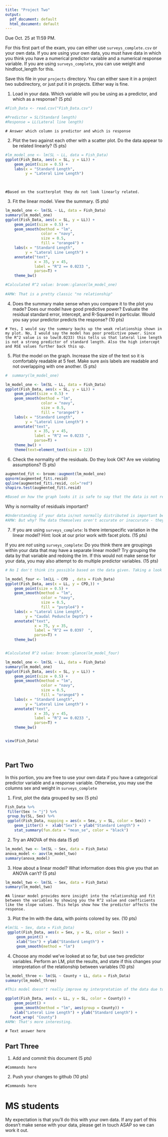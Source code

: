 ```yaml
---
title: "Project Two"
output:
  pdf_document: default
  html_document: default
---
```


Due Oct. 25 at 11:59 PM. 

For this first part of the exam, you can either use `surveys_complete.csv` or your own data. If you are using your own data, you must have data in which you think you have a numerical predictor variable and a numerical response variable. If you are using `surveys_complete`, you can use weight and hindfoot_length for this.

Save this file in your `projects` directory. You can either save it in a project two subdirectory, or just put it in projects. Either way is fine.


1) Load in your data. Which variable will you be using as a predictor, and which as a response? (5 pts)

```r
#Fish_Data <- read.csv("Fish_Data.csv")

#Predictor = SL(Standard length)
#Response = LL(Lateral line length)


```

```
# Answer which column is predictor and which is response
```

2) Plot the two against each other with a scatter plot. Do the data appear to be related linearly? (5 pts)


```r
#lm_model_one <- lm(SL ~ LL, data = Fish_Data)
ggplot(Fish_Data, aes(x = SL, y = LL)) + 
    geom_point(size = 0.5) +        
    labs(x = "Standard Length", 
         y = "Lateral Line Length")
   
  

```

```
#Based on the scatterplot they do not look linearly related. 

```


3) Fit the linear model. View the summary. (5 pts)


```r



lm_model_one <- lm(SL ~ LL, data = Fish_Data)
summary(lm_model_one)
ggplot(Fish_Data, aes(x = SL, y = LL)) + 
    geom_point(size = 0.5) +        
    geom_smooth(method = "lm",     
                color = "navy",    
                size = 0.5,        
                fill = "orange4") + 
    labs(x = "Standard Length", 
         y = "Lateral Line Length") + 
    annotate("text",                
             x = 35, y = 45,         
             label = "R^2 == 0.0233 ", 
             parse=T) +
    theme_bw()

#Calculated R^2 value: broom::glance(lm_model_one)
 
#AMW: That is a pretty classic "no relationship" 

```

4) Does the summary make sense when you compare it to the plot you made? Does our model have good predictive power? Evaluate the residual standard error, intercept, and R-Squared in particular. Would you say your predictor predicts the response?  (10 pts)


```
# Yes, I would say the summary backs up the weak relationship shown in my plot. No, I would say the model has poor predictive power. Since the R^2 value is so low(0.0233) this tells us that lateral line length  is not a strong predictor of standard length. Also the high intercept and RSE values further back this up. 
```


5) Plot the model on the graph. Increase the size of the text so it is comfortably readable at 5 feet. Make sure axis labels are readable and not overlapping with one another. (5 pts)

```r
#  summary(lm_model_one)

lm_model_one <- lm(SL ~ LL, data = Fish_Data)
ggplot(Fish_Data, aes(x = SL, y = LL)) + 
    geom_point(size = 0.5) +        
    geom_smooth(method = "lm",     
                color = "navy",    
                size = 0.5,        
                fill = "orange4") + 
    labs(x = "Standard Length", 
         y = "Lateral Line Length") + 
    annotate("text",                
             x = 35, y = 45,         
             label = "R^2 == 0.0233 ", 
             parse=T) +
    theme_bw() +
    theme(text=element_text(size = 12))

```


6) Check the normality of the residuals. Do they look OK? Are we violating assumptions? (5 pts)

```r

augmented_fit <- broom::augment(lm_model_one)
qqnorm(augmented_fit$.resid)
qqline(augmented_fit$.resid, col="red")
shapiro.test(augmented_fit$.resid)

#Based on how the graph looks it is safe to say that the data is not really normally distributed as a majority of points fail to fall on the trend line and are overall all over the place. However by doing a shapiro wilks it reveals a high p value is meaning you cant reject the idea that's normal.  

```

Why is normality of residuals important? 

```r

#Understanding if your data is/not normally distributed is important because it helps interpret the accuracy of the data. Factors such as the p value and confidence intervals are critical of assessing the hypothesis you want to test. 
#AMW: But why? The data themselves aren't accurate or inaccurate - they're the data. In the case of a non-normal model, some part of your data is being modeled better than some other part.
```

7) If you are using `surveys_complete`: Is there interspecific variation in the linear model? Hint: look at our prior work with facet plots. (15 pts) 

If you are *not* using  `surveys_complete`: Do you think there are groupings within your data that may have a separate linear model? Try grouping the data by that variable and redoing the lm. If this would not make sense for your data, you may also attempt to do multiple predictor variables. (15 pts)

```r
# No I don't think its possible based on the data given. Taking a look into the data  you can see that there are not really any good linear groupings. However, here is an example based on the two other numerical factors that are in my given data set. Again the low R^2 value given from this tells me that this data is not linearly related. This is really highlighted when we compare the new and old plot. 

lm_model_four <- lm(LL ~ CPD  , data = Fish_Data)
ggplot(Fish_Data, aes(x = LL, y = CPD,)) + 
    geom_point(size = 0.5) +        
    geom_smooth(method = "lm",     
                color = "navy",    
                size = 0.5,        
                fill = "purple4") + 
    labs(x = "Lateral Line Length", 
         y = "Caudal Peduncle Depth") + 
    annotate("text",                
             x = 75, y = 35,         
             label = "R^2 == 0.0397  ", 
             parse=T) +
    theme_bw()


#Calculated R^2 value: broom::glance(lm_model_four)

lm_model_one <- lm(SL ~ LL, data = Fish_Data)
summary(lm_model_one)
ggplot(Fish_Data, aes(x = SL, y = LL)) + 
    geom_point(size = 0.5) +        
    geom_smooth(method = "lm",     
                color = "navy",    
                size = 0.5,        
                fill = "orange4") + 
    labs(x = "Standard Length", 
         y = "Lateral Line Length") + 
    annotate("text",                
             x = 35, y = 45,         
             label = "R^2 == 0.0233 ", 
             parse=T) +
    theme_bw()


view(Fish_Data)




```

## Part Two

In this portion, you are free to use your own data if you have a categorical predictor variable and a response variable. Otherwise, you may use the columns sex and weight in `surveys_complete`

1) First, plot the data grouped by sex (5 pts)

```r

Fish_Data %>% 
 filter(Sex != "j") %>%
 group_by(SL, Sex) %>%
 ggplot(Fish_Data, mapping = aes(x = Sex, y = SL, color = Sex)) +
    geom_jitter() +  xlab("Sex") + ylab("Standard Length") + 
    stat_summary(fun.data = "mean_se", color = "black") 

```

2) Try an ANOVA of this data (5 pt)

```r
lm_model_two <- lm(SL ~ Sex, data = Fish_Data)
anova_model <- aov(lm_model_two)
summary(anova_model)


```

3) How about a linear model? What information does this give you that an ANOVA can't? (5 pts)


```r
lm_model_two <- lm(SL ~ Sex, data = Fish_Data) 
summary(lm_model_two)


```

```
#A linear model provides more insight into the relationship and fit between the variables by showing you the R^2 value and coefficients like the slope values. This helps show how the predictor affects the response.

```

3) Plot the lm with the data, with points colored by sex. (10 pts)


```r
#lm(SL ~ Sex, data = Fish_Data)
 ggplot(Fish_Data, aes(x = Sex, y = SL, color = Sex)) + 
     geom_point() +
     xlab("Sex") + ylab("Standard Length") + 
     geom_smooth(method = "lm")
```

4) Choose any model we've looked at so far, but use two predictor variables. Perform an LM, plot the results, and state if this changes your interpretation of the relationship between variables (10 pts)

```r
 
lm_model_three <- lm(SL ~ County + LL, data = Fish_Data)
summary(lm_model_three)

#This model doesn't really improve my interpretation of the data due to the lack of statistical significance and variance between the two variables. 
```

```r
ggplot(Fish_Data, aes(x = LL, y = SL, color = County)) + 
    geom_point() +
    geom_smooth(method = "lm", aes(group = County)) +
    xlab("Lateral Line Length") + ylab("Standard Length") + 
  facet_wrap( "County")
#AMW: That's more interesting. 
```

```
# Text answer here
```

## Part Three


1) Add and commit this document (5 pts)

```
#Commands here
```

2) Push your changes to github (10 pts)

```
#Commands here
```



# MS students

My expectation is that you'll do this with your own data. If any part of this doesn't make sense with your data, please get in touch ASAP so we can work it out.
